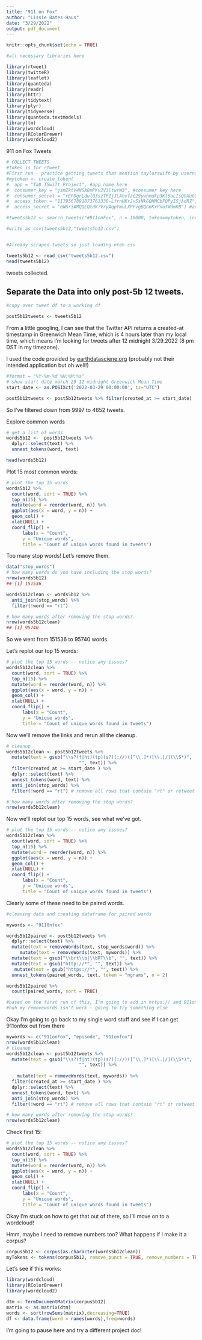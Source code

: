 ```yaml
---
title: "911 on Fox"
author: "Lissie Bates-Haus"
date: "3/29/2022"
output: pdf_document
---
```


```r
knitr::opts_chunk$set(echo = TRUE)
```

```r

#all necessary libraries here

library(rtweet)
library(twitteR)
library(leaflet)
library(quanteda)
library(readr)
library(httr)
library(tidytext)
library(plyr)
library(tidyverse)
library(quanteda.textmodels)
library(tm)
library(wordcloud)
library(RColorBrewer)
library(wordcloud2)
```

911 on Fox Tweets

```r

# COLLECT TWEETS
#token is for rtweet
#First run - practice getting tweets that mention taylorswift by username
#mytoken <- create_token(
#  app = "TaD TSwift Project", #app name here
#  consumer_key = "jsmZktV4NSA8mPKv2V3ltwrW3", #consumer key here
#  consumer_secret = "rEFDgrLdul03szTPZjJLAhvfzc29ywhmukp3KlSaLIsQhXuGGm", #consumer secret here
#  access_token = "1179567891873763330-LfrnHKrJvSsNkGQHMCbFQPyISjAdR7", #access token here
#  access_secret = "eW6riAMQQEQtdK7VryAqpYmuLXRFvgBQG6KxPno3WdmKB") #access secret here

#tweets5b12 <- search_tweets("#911onFox", n = 10000, token=mytoken, include_rts = FALSE, lang = "en") 

#write_as_csv(tweets5b12,"tweets5b12.csv")


#Already scraped tweets so just loading nteh csv

tweets5b12 <- read_csv("tweets5b12.csv")
head(tweets5b12)

```

tweets collected.

## Separate the Data into only post-5b 12 tweets.


```r

#copy over tweet df to a working df

post5b12tweets <- tweets5b12
```

From a little googling, I can see that the Twitter API returns a created-at timestamp in Greenwich Mean Time, which is 4 hours later than my local time, which means I'm looking for tweets after 12 midnight 3/29.2022 (8 pm DST in my timezone).

I used the code provided by [earthdatasciene.org](https://www.earthdatascience.org/courses/earth-analytics/get-data-using-apis/text-mine-colorado-flood-tweets-science-r/) (probably not their intended application but oh well!)

```r
#format = "%Y-%m-%d %H:%M:%s"
# show start date march 29 12 midnight Greenwich Mean Time
start_date <- as.POSIXct('2022-03-29 00:00:00', tz="UTC")

post5b12tweets <- post5b12tweets %>% filter(created_at >= start_date)

```

So I've filtered down from 9997 to 4652 tweets.

Explore common words

```r
# get a list of words
words5b12 <-  post5b12tweets %>%
  dplyr::select(text) %>%
  unnest_tokens(word, text)

head(words5b12)

```

Plot 15 most common words:

```r
# plot the top 15 words
words5b12 %>%
  count(word, sort = TRUE) %>%
  top_n(15) %>%
  mutate(word = reorder(word, n)) %>%
  ggplot(aes(x = word, y = n)) +
  geom_col() +
  xlab(NULL) +
  coord_flip() +
      labs(x = "Count",
      y = "Unique words",
      title = "Count of unique words found in tweets")
```
Too many stop words! Let's remove them.

```r

data("stop_words")
# how many words do you have including the stop words?
nrow(words5b12)
## [1] 151536

words5b12clean <- words5b12 %>%
  anti_join(stop_words) %>%
  filter(!word == "rt")

# how many words after removing the stop words?
nrow(words5b12clean)
## [1] 95740

```

So we went from 151536 to 95740 words.

Let's replot our top 15 words:

```r
# plot the top 15 words -- notice any issues?
words5b12clean %>%
  count(word, sort = TRUE) %>%
  top_n(15) %>%
  mutate(word = reorder(word, n)) %>%
  ggplot(aes(x = word, y = n)) +
  geom_col() +
  xlab(NULL) +
  coord_flip() +
      labs(x = "Count",
      y = "Unique words",
      title = "Count of unique words found in tweets")
```
Now we'll remove the links and rerun all the cleanup.

```r

# cleanup
words5b12clean <- post5b12tweets %>%
  mutate(text = gsub("\\s?(f|ht)(tp)(s?)(://)([^\\.]*)[\\.|/](\\S*)", 
                           "", text)) %>% 
  filter(created_at >= start_date ) %>% 
  dplyr::select(text) %>%
  unnest_tokens(word, text) %>% 
  anti_join(stop_words) %>%
  filter(!word == "rt") # remove all rows that contain "rt" or retweet

# how many words after removing the stop words?
nrow(words5b12clean)
```

Now we'll replot our top 15 words, see what we've got.

```r
# plot the top 15 words -- notice any issues?
words5b12clean %>%
  count(word, sort = TRUE) %>%
  top_n(15) %>%
  mutate(word = reorder(word, n)) %>%
  ggplot(aes(x = word, y = n)) +
  geom_col() +
  xlab(NULL) +
  coord_flip() +
      labs(x = "Count",
      y = "Unique words",
      title = "Count of unique words found in tweets")
```
Clearly some of these need to be paired words.

```r
#cleaning data and creating dataframe for paired words

mywords <- "9110nfox"

words5b12paired <- post5b12tweets %>%
  dplyr::select(text) %>%
  mutate(text = removeWords(text, stop_words$word)) %>%
     mutate(text = removeWords(text, mywords)) %>%
  mutate(text = gsub("\\brt\\b|\\bRT\\b", "", text)) %>%
  mutate(text = gsub("http://*", "", text)) %>%
   mutate(text = gsub("https://*", "", text)) %>%
  unnest_tokens(paired_words, text, token = "ngrams", n = 2)

words5b12paired %>%
  count(paired_words, sort = TRUE)

#based on the first run of this, I'm going to add in https:// and 911onfox to my removal list
#huh my removewords isn't work - going to try something else

```
Okay I'm going to go back to my single word stuff and see if I can get 911onfox out from there

```r

mywords <- c("911onFox", "episode", "911onfox")
nrow(words5b12clean)
# cleanup
words5b12clean <- post5b12tweets %>%
  mutate(text = gsub("\\s?(f|ht)(tp)(s?)(://)([^\\.]*)[\\.|/](\\S*)", 
                           "", text)) %>%
  
    mutate(text = removeWords(text, mywords)) %>%
  filter(created_at >= start_date ) %>% 
  dplyr::select(text) %>%
  unnest_tokens(word, text) %>% 
  anti_join(stop_words) %>%
  filter(!word == "rt") # remove all rows that contain "rt" or retweet

# how many words after removing the stop words?
nrow(words5b12clean)

```

Check first 15:

```r
# plot the top 15 words -- notice any issues?
words5b12clean %>%
  count(word, sort = TRUE) %>%
  top_n(15) %>%
  mutate(word = reorder(word, n)) %>%
  ggplot(aes(x = word, y = n)) +
  geom_col() +
  xlab(NULL) +
  coord_flip() +
      labs(x = "Count",
      y = "Unique words",
      title = "Count of unique words found in tweets")
```
Okay I'm stuck on how to get that out of there, so I'll move on to a wordcloud!

Hmm, maybe I need to remove numbers too? What happens if I make it a corpus?

```r

corpus5b12 <- corpus(as.character(words5b12clean))
myTokens <- tokens(corpus5b12, remove_punct = TRUE, remove_numbers = TRUE)

```

Let's see if this works:

```r

library(wordcloud)
library(RColorBrewer)
library(wordcloud2)

```

```r
dtm <- TermDocumentMatrix(corpus5b12) 
matrix <- as.matrix(dtm) 
words <- sort(rowSums(matrix),decreasing=TRUE) 
df <- data.frame(word = names(words),freq=words)
```
I'm going to pause here and try a different project doc!
